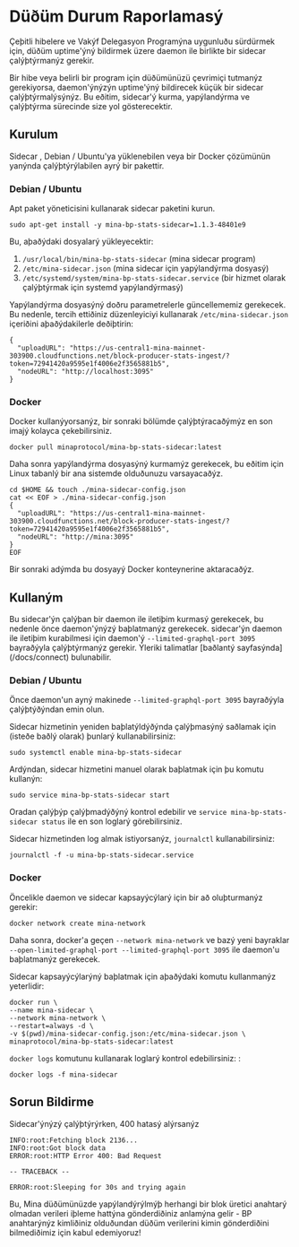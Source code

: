 
# Düðüm Durum Raporlamasý

Çeþitli hibelere ve Vakýf Delegasyon Programýna uygunluðu sürdürmek için, düðüm uptime'ýný bildirmek üzere daemon ile birlikte bir sidecar çalýþtýrmanýz gerekir.

Bir hibe veya belirli bir program için düðümünüzü çevrimiçi tutmanýz gerekiyorsa, daemon'ýnýzýn uptime'ýný bildirecek küçük bir sidecar çalýþtýrmalýsýnýz. Bu eðitim, sidecar'ý kurma, yapýlandýrma ve çalýþtýrma sürecinde size yol gösterecektir.

## Kurulum

Sidecar , Debian / Ubuntu'ya yüklenebilen veya bir Docker çözümünün yanýnda çalýþtýrýlabilen ayrý bir pakettir.

### Debian / Ubuntu

Apt paket yöneticisini kullanarak sidecar paketini kurun.

```
sudo apt-get install -y mina-bp-stats-sidecar=1.1.3-48401e9
```

Bu, aþaðýdaki dosyalarý yükleyecektir:

1. `/usr/local/bin/mina-bp-stats-sidecar` (mina sidecar program)
2. `/etc/mina-sidecar.json` (mina sidecar için yapýlandýrma dosyasý)
3. `/etc/systemd/system/mina-bp-stats-sidecar.service` (bir hizmet olarak çalýþtýrmak için systemd yapýlandýrmasý)

Yapýlandýrma dosyasýný doðru parametrelerle güncellememiz gerekecek. Bu nedenle, tercih ettiðiniz düzenleyiciyi kullanarak `/etc/mina-sidecar.json` içeriðini aþaðýdakilerle deðiþtirin:

```
{
  "uploadURL": "https://us-central1-mina-mainnet-303900.cloudfunctions.net/block-producer-stats-ingest/?token=72941420a9595e1f4006e2f3565881b5",
  "nodeURL": "http://localhost:3095"
}
```

### Docker

Docker kullanýyorsanýz, bir sonraki bölümde çalýþtýracaðýmýz en son imajý kolayca çekebilirsiniz.

```
docker pull minaprotocol/mina-bp-stats-sidecar:latest
```

Daha sonra yapýlandýrma dosyasýný kurmamýz gerekecek, bu eðitim için Linux tabanlý bir ana sistemde olduðunuzu varsayacaðýz.

```
cd $HOME && touch ./mina-sidecar-config.json
cat << EOF > ./mina-sidecar-config.json
{
  "uploadURL": "https://us-central1-mina-mainnet-303900.cloudfunctions.net/block-producer-stats-ingest/?token=72941420a9595e1f4006e2f3565881b5",
  "nodeURL": "http://mina:3095"
}
EOF
```

Bir sonraki adýmda bu dosyayý Docker konteynerine aktaracaðýz.

## Kullaným

Bu sidecar'ýn çalýþan bir daemon ile iletiþim kurmasý gerekecek, bu nedenle önce daemon'ýnýzý baþlatmanýz gerekecek. sidecar'ýn daemon ile iletiþim kurabilmesi için daemon'ý `--limited-graphql-port 3095` bayraðýyla çalýþtýrmanýz gerekir. Ýleriki talimatlar [baðlantý sayfasýnda] (/docs/connect) bulunabilir.

### Debian / Ubuntu

Önce daemon'un ayný makinede `--limited-graphql-port 3095` bayraðýyla çalýþtýðýndan emin olun.

Sidecar hizmetinin yeniden baþlatýldýðýnda çalýþmasýný saðlamak için (isteðe baðlý olarak) þunlarý kullanabilirsiniz:

```
sudo systemctl enable mina-bp-stats-sidecar
```

Ardýndan, sidecar hizmetini manuel olarak baþlatmak için þu komutu kullanýn:

```
sudo service mina-bp-stats-sidecar start
```

Oradan çalýþýp çalýþmadýðýný kontrol edebilir ve `service mina-bp-stats-sidecar status` ile en son loglarý görebilirsiniz.

Sidecar hizmetinden log almak istiyorsanýz, `journalctl` kullanabilirsiniz:

```
journalctl -f -u mina-bp-stats-sidecar.service
```

### Docker

Öncelikle daemon ve sidecar kapsayýcýlarý için bir að oluþturmanýz gerekir:

```
docker network create mina-network
```

Daha sonra, docker'a geçen `--network mina-network` ve bazý yeni bayraklar `--open-limited-graphql-port --limited-graphql-port 3095` ile daemon'u baþlatmanýz gerekecek.

Sidecar kapsayýcýlarýný baþlatmak için aþaðýdaki komutu kullanmanýz yeterlidir:

```
docker run \
--name mina-sidecar \
--network mina-network \
--restart=always -d \
-v $(pwd)/mina-sidecar-config.json:/etc/mina-sidecar.json \
minaprotocol/mina-bp-stats-sidecar:latest
```

`docker logs` komutunu kullanarak loglarý kontrol edebilirsiniz: :

```
docker logs -f mina-sidecar
```

## Sorun Bildirme

Sidecar'ýnýzý çalýþtýrýrken, 400 hatasý alýrsanýz

```
INFO:root:Fetching block 2136...
INFO:root:Got block data
ERROR:root:HTTP Error 400: Bad Request

-- TRACEBACK --

ERROR:root:Sleeping for 30s and trying again
```

Bu, Mina düðümünüzde yapýlandýrýlmýþ herhangi bir blok üretici anahtarý olmadan verileri iþleme hattýna gönderdiðiniz anlamýna gelir - BP anahtarýnýz kimliðiniz olduðundan düðüm verilerini kimin gönderdiðini bilmediðimiz için kabul edemiyoruz!
